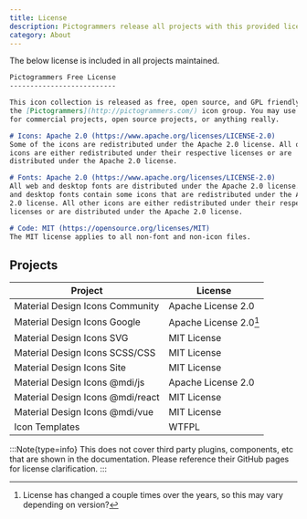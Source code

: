 ```yaml
---
title: License
description: Pictogrammers release all projects with this provided license.
category: About
---
```


The below license is included in all projects maintained.

```markdown
Pictogrammers Free License
--------------------------

This icon collection is released as free, open source, and GPL friendly by
the [Pictogrammers](http://pictogrammers.com/) icon group. You may use it
for commercial projects, open source projects, or anything really.

# Icons: Apache 2.0 (https://www.apache.org/licenses/LICENSE-2.0)
Some of the icons are redistributed under the Apache 2.0 license. All other
icons are either redistributed under their respective licenses or are
distributed under the Apache 2.0 license.

# Fonts: Apache 2.0 (https://www.apache.org/licenses/LICENSE-2.0)
All web and desktop fonts are distributed under the Apache 2.0 license. Web
and desktop fonts contain some icons that are redistributed under the Apache
2.0 license. All other icons are either redistributed under their respective
licenses or are distributed under the Apache 2.0 license.

# Code: MIT (https://opensource.org/licenses/MIT)
The MIT license applies to all non-font and non-icon files.
```

## Projects

| Project                                 | License                   |
|-----------------------------------------|---------------------------|
| Material Design Icons Community         | Apache License 2.0        |
| Material Design Icons Google            | Apache License 2.0[^1]    |
| Material Design Icons SVG               | MIT License               |
| Material Design Icons SCSS/CSS          | MIT License               |
| Material Design Icons Site              | MIT License               |
| Material Design Icons @mdi/js           | Apache License 2.0        |
| Material Design Icons @mdi/react        | MIT License               |
| Material Design Icons @mdi/vue          | MIT License               |
| Icon Templates                          | WTFPL                     |

:::Note{type=info}
This does not cover third party plugins, components, etc that are shown in the documentation. Please reference their GitHub pages for license clarification.
:::

[^1]: License has changed a couple times over the years, so this may vary depending on version?

